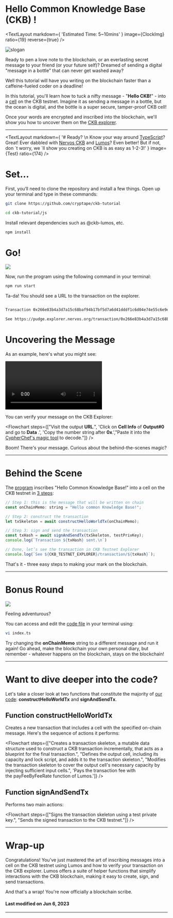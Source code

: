 

# Hello Common Knowledge Base (CKB) !

<TextLayout
    markdown={
        'Estimated Time: 5~10mins'
    }
    image={ClockImg}
    ratio={19}
    reverse={true}
/>

<MarginContainer bottom={32} />

<img src={Slogan} alt="slogan" />

<MarginContainer bottom={32} />

Ready to pen a love note to the blockchain, or an everlasting secret message to your friend (or your future self)? Dreamed of sending a digital "message in a bottle" that can never get washed away?

<MarginContainer bottom={16} />

Well this tutorial will have you writing on the blockchain faster than a caffeine-fueled coder on a deadline!

<MarginContainer bottom={16} />


In this tutorial, you'll learn how to tuck a nifty message - "**Hello CKB!**" - into a [cell](https://docs.nervos.org/docs/reference/cell/) on the CKB testnet. Imagine it as sending a message in a bottle, but the ocean is digital, and the bottle is a super secure, tamper-proof CKB cell!

<MarginContainer bottom={16} />

Once your words are encrypted and inscribed into the blockchain, we'll show you how to uncover them on the [CKB explorer](https://explorer.nervos.org/).


<MarginContainer bottom={96} />

---

<MarginContainer bottom={96} />


<TextLayout
    markdown={
        '# Ready? \n Know your way around [TypeScript](https://www.typescriptlang.org/)? Great! Ever dabbled with [Nervos CKB](https://academy.ckb.dev/courses/basic-theory) and [Lumos](https://github.com/ckb-js/lumos)? Even better! But if not, don &#180;t worry, we &#180;ll show you creating on CKB is as easy as 1-2-3!'
    }
    image={Test}
    ratio={174}
/>

<MarginContainer bottom={64} />

# Set...

First, you‘ll need to clone the repository and install a few things. Open up your terminal and type in these commands:


```bash
git clone https://github.com/cryptape/ckb-tutorial
```

```bash
cd ckb-tutorial/js
```
Install relevant dependencies such as @ckb-lumos, etc.


```bash
npm install
```

<MarginContainer bottom={64} />

# Go!

<img src={GoImg} />
<MarginContainer bottom={16} />

Now, run the program using the following command in your terminal:

```bash
npm run start
```

Ta-da! You should see a URL to the transaction on the explorer.

<MarginContainer bottom={16} />

[//]: # (<img src={ResultImg} />)

```bash

Transaction 0x266e83b4a3d7a15c68baf94b17bf5d7a6d41dddf1c6d04e74e55c6e9e26aef3e sent.

See https://pudge.explorer.nervos.org/transaction/0x266e83b4a3d7a15c68baf94b17bf5d7a6d41dddf1c6d04e74e55c6e9e26aef3e

```

<MarginContainer bottom={64} />


# Uncovering the Message

As an example, here's what you might see:

<video src={UncoveringHelloCkb} controls>
    Your browser does not support the video tag.
</video>

<MarginContainer bottom={16} />

You can verify your message on the CKB Explorer:

<Flowchart steps={["Visit the output **URL**.", 'Click on <span>**Cell Info**</span> of **Output#0** and go to **Data** .', 'Copy the number string after **0x**.',"Paste it into the [CypherChef's magic tool](https://gchq.github.io/CyberChef/#recipe=From_Hex('None')) to decode."]} />

Boom! There's your message. Curious about the behind-the-scenes magic?

<MarginContainer bottom={96} />

---

<MarginContainer bottom={96} />

# Behind the Scene

The [program](https://github.com/cryptape/ckb-tutorial/blob/main/js/index.ts) inscribes "Hello Common Knowledge Base!" into a cell on the CKB testnet in [3 steps](https://github.com/cryptape/ckb-tutorial/blob/2c5e4cfae3d7301b4c1d488446cf440c0436b629/js/index.ts#L146-L154):

<MarginContainer bottom={16} />

[//]: # (<img src={ProcessImg} />)
```javascript
// Step 1: this is the message that will be written on chain
const onChainMemo: string = "Hello common Knowledge Base!";

// Step 2: construct the transaction
let txSkeleton = await constructHelloWorldTx(onChainMemo);

// Step 3: sign and send the transaction
const txHash = await signAndSendTx(txSkeleton, testPrivKey);
console.log(`Transaction ${txHash} sent.\n`)

// Done, let’s see the transaction in CKB Testnet Explorer
console.log(`See ${CKB_TESTNET_EXPLORER}/transaction/${txHash}`);
```

<MarginContainer bottom={16} />

That's it - three easy steps to making your mark on the blockchain.

<MarginContainer bottom={96} />

---

<MarginContainer bottom={96} />

# Bonus Round

<img src={WhiteBoard} />

Feeling adventurous?

<MarginContainer bottom={16} />

You can access and edit the [code file](https://github.com/Flouse/ckb-tthw/blob/42bf1b5a3566e2d8adf6ef79aad8580de0d79281/js/index.ts#L125-L136) in your terminal using:

```bash
vi index.ts
```

Try changing the **onChainMemo** string to a different message and run it again! Go ahead, make the blockchain your own personal diary, but remember - whatever happens on the blockchain, stays on the blockchain!

<MarginContainer bottom={96} />

---

<MarginContainer bottom={96} />

# Want to dive deeper into the code?

Let's take a closer look at two functions that constitute the majority of [our code](https://github.com/Flouse/ckb-tthw/blob/42bf1b5a3566e2d8adf6ef79aad8580de0d79281/js/index.ts): **constructHelloWorldTx** and **signAndSendTx**.

<MarginContainer bottom={32} />

## Function <span className="tutorial-font-green">constructHelloWorldTx</span>

<MarginContainer bottom={16} />

Creates a new transaction that includes a cell with the specified on-chain message. Here's the sequence of actions it performs:

<Flowchart steps={["Creates a transaction skeleton, a mutable data structure used to construct a CKB transaction incrementally, that acts as a blueprint for the final transaction.", "Defines the output cell, including its capacity and lock script, and adds it to the transaction skeleton.", "Modifies the transaction skeleton to cover the output cell's necessary capacity by injecting sufficient input cells.", 'Pays the transaction fee with the <span className="tutorial-font-green">payFeeByFeeRate</span> function of Lumos.']} />

<MarginContainer bottom={32} />

## Function <span className="tutorial-font-green">signAndSendTx</span>
<MarginContainer bottom={16} />

Performs two main actions:
<MarginContainer bottom={16} />

<Flowchart steps={["Signs the transaction skeleton using a test private key.", "Sends the signed transaction to the CKB testnet."]} />

<MarginContainer bottom={96} />

---

<MarginContainer bottom={96} />


# Wrap-up

<MarginContainer bottom={32} />

Congratulations! You've just mastered the art of inscribing messages into a cell on the CKB testnet using Lumos and how to verify your transaction on the CKB explorer. Lumos offers a suite of helper functions that simplify interactions with the CKB blockchain, making it easy to create, sign, and send transactions.

<MarginContainer bottom={16} />

And that's a wrap! You're now officially a blockchain scribe.

<MarginContainer bottom={96} />

#### Last modified on Jun 6, 2023

<MarginContainer bottom={32} />

---

<MarginContainer bottom={96} />

<NextPage docName="Multi-purpose NFT" />
<br/>
<br/>
